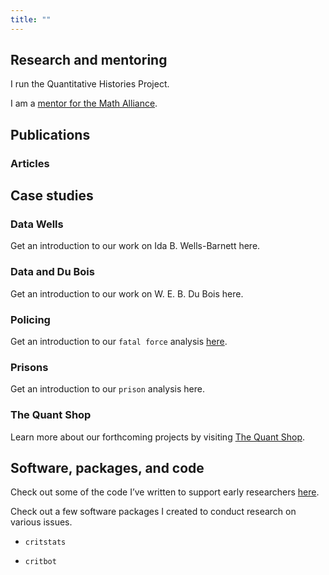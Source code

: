 ```yaml
---
title: ""
---
```


## Research and mentoring

I run the Quantitative Histories Project.

I am a [mentor for the Math Alliance](https://mathalliance.org/mentor/profiles/nathan-alexander.html).

## Publications

### Articles

## Case studies

### Data Wells
Get an introduction to our work on Ida B. Wells-Barnett here.

### Data and Du Bois
Get an introduction to our work on W. E. B. Du Bois here.

### Policing
Get an introduction to our `fatal force` analysis [here](fatalforce.html).

### Prisons
Get an introduction to our `prison` analysis here.

### The Quant Shop
Learn more about our forthcoming projects by visiting [The Quant Shop](https://github.com/quant-shop).

## Software, packages, and code

Check out some of the code I've written to support early researchers [here](https://rpubs.com/professornaite).

Check out a few software packages I created to conduct research on various issues.

- `critstats`

- `critbot`

